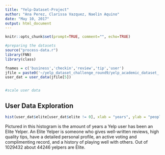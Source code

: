 ```yaml
---
title: "Yelp-Dataset-Project"
author: "Ana Perez, Clarissa Vazquez, Naelin Aquino"
date: "May 10, 2017"
output: html_document
---
```


```r
knitr::opts_chunk$set(prompt=TRUE, comment="", echo=TRUE)
```

```r
#preparing the datasets
source("process-data.r")
library(FNN)
library(class)

fnames = c('business','checkin','review','tip','user')
jfile = paste0('~/yelp_dataset_challenge_round9/yelp_academic_dataset_',fnames,'.json')
user_dat = user_data(jfile[5])


#scale user data

```

## User Data Exploration

```r
hist(user_dat$elite[user_dat$elite != 0], xlab = "years", ylab = "people", main="Elite Yelpers", col = "purple", xlim = c(2, 13))
```

Pictured in this histogram is the amount of years a Yelp user has been an Elite Yelper. An Elite Yelper is someone who gives well-written reviews, high quality tips, have a detailed personal profile, an active voting and complimenting record, and a history of playing well with others. Out of 1029432 about 44246 yelpers are Elite. 



